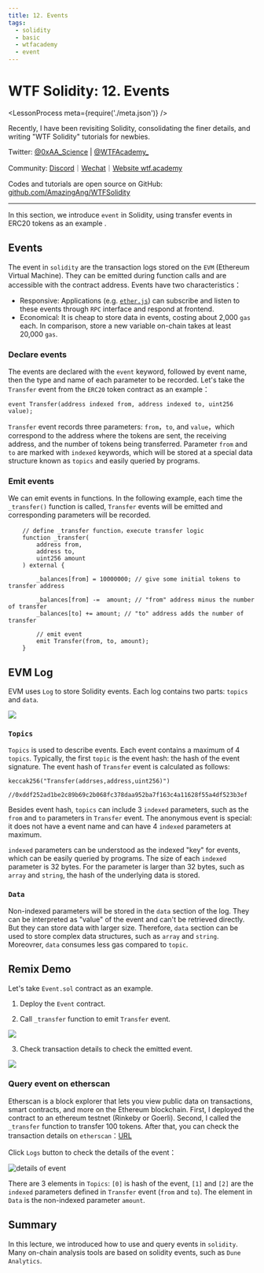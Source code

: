 ```yaml
---
title: 12. Events
tags:
  - solidity
  - basic
  - wtfacademy
  - event
---
```


# WTF Solidity: 12. Events

<LessonProcess meta={require('./meta.json')} />

Recently, I have been revisiting Solidity, consolidating the finer details, and writing "WTF Solidity" tutorials for newbies. 

Twitter: [@0xAA_Science](https://twitter.com/0xAA_Science) | [@WTFAcademy_](https://twitter.com/WTFAcademy_)

Community: [Discord](https://discord.gg/5akcruXrsk)｜[Wechat](https://docs.google.com/forms/d/e/1FAIpQLSe4KGT8Sh6sJ7hedQRuIYirOoZK_85miz3dw7vA1-YjodgJ-A/viewform?usp=sf_link)｜[Website wtf.academy](https://wtf.academy)

Codes and tutorials are open source on GitHub: [github.com/AmazingAng/WTFSolidity](https://github.com/AmazingAng/WTFSolidity)

-----

In this section, we introduce `event` in Solidity, using transfer events in ERC20 tokens as an example .

## Events
The event in `solidity` are the transaction logs stored on the `EVM` (Ethereum Virtual Machine). They can be emitted during function calls and are accessible with the contract address. Events have two characteristics：

- Responsive: Applications (e.g. [`ether.js`](https://learnblockchain.cn/docs/ethers.js/api-contract.html#id18)) can subscribe and listen to these events through `RPC` interface and respond at frontend.
- Economical: It is cheap to store data in events, costing about 2,000 `gas` each. In comparison, store a new variable on-chain takes at least 20,000 `gas`.

### Declare events
The events are declared with the `event` keyword, followed by event name, then the type and name of each parameter to be recorded. Let's take the `Transfer` event from the `ERC20` token contract as an example：
```solidity
event Transfer(address indexed from, address indexed to, uint256 value);
```
`Transfer` event records three parameters: `from`，`to`, and `value`，which correspond to the address where the tokens are sent, the receiving address, and the number of tokens being transferred. Parameter `from` and `to` are marked with `indexed` keywords, which will be stored at a special data structure known as `topics` and easily queried by programs.


### Emit events

We can emit events in functions. In the following example, each time the `_transfer()` function is called, `Transfer` events will be emitted and corresponding parameters will be recorded.
```solidity
    // define _transfer function，execute transfer logic
    function _transfer(
        address from,
        address to,
        uint256 amount
    ) external {

        _balances[from] = 10000000; // give some initial tokens to transfer address

        _balances[from] -=  amount; // "from" address minus the number of transfer
        _balances[to] += amount; // "to" address adds the number of transfer

        // emit event
        emit Transfer(from, to, amount);
    }
```

## EVM Log

EVM uses `Log` to store Solidity events. Each log contains two parts: `topics` and `data`.

![](img/12-3.jpg)

### `Topics`

`Topics` is used to describe events. Each event contains a maximum of 4 `topics`. Typically, the first `topic` is the event hash: the hash of the event signature. The event hash of `Transfer` event is calculated as follows:

```solidity
keccak256("Transfer(addrses,address,uint256)")

//0xddf252ad1be2c89b69c2b068fc378daa952ba7f163c4a11628f55a4df523b3ef
```

Besides event hash, `topics` can include 3 `indexed` parameters, such as the `from` and `to` parameters in `Transfer` event. The anonymous event is special: it does not have a event name and can have 4 `indexed` parameters at maximum.

`indexed` parameters can be understood as the indexed "key" for events, which can be easily queried by programs. The size of each `indexed` parameter is 32 bytes. For the parameter is larger than 32 bytes, such as `array` and `string`, the hash of the underlying data is stored.

### `Data`

Non-indexed parameters will be stored in the `data` section of the log. They can be interpreted as "value" of the event and can't be retrieved directly. But they can store data with larger size. Therefore, `data` section can be used to store complex data structures, such as `array` and `string`. Moreovrer, `data` consumes less gas compared to `topic`.

## Remix Demo
Let's take `Event.sol` contract as an example.

1. Deploy the `Event` contract.

2. Call `_transfer` function to emit `Transfer` event.

![](./img/12-1_en.jpg)

3. Check transaction details to check the emitted event.

![](./img/12-1_en.jpg)

### Query event on etherscan

Etherscan is a block explorer that lets you view public data on transactions, smart contracts, and more on the Ethereum blockchain. First, I deployed the contract to an ethereum testnet (Rinkeby or Goerli). Second, I called the `_transfer` function to transfer 100 tokens. After that, you can check the transaction details on `etherscan`：[URL](https://rinkeby.etherscan.io/tx/0x8cf87215b23055896d93004112bbd8ab754f081b4491cb48c37592ca8f8a36c7)

Click `Logs` button to check the details of the event：

![details of event](https://images.mirror-media.xyz/publication-images/gx6_wDMYEl8_Gc_JkTIKn.png?height=980&width=1772)

There are 3 elements in `Topics`: `[0]` is hash of the event, `[1]` and `[2]` are the `indexed` parameters defined in `Transfer` event (`from` and `to`). The element in `Data` is the non-indexed parameter `amount`.

## Summary
In this lecture, we introduced how to use and query events in `solidity`. Many on-chain analysis tools are based on solidity events, such as `Dune Analytics`.
